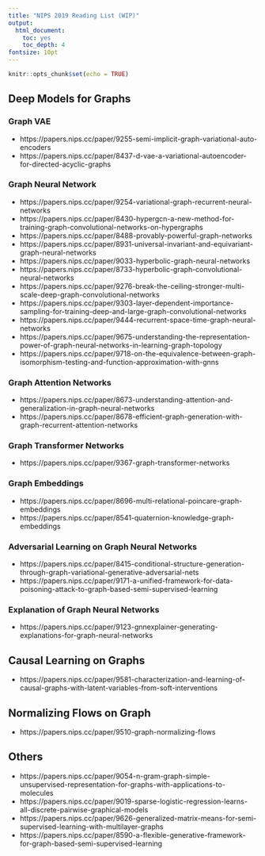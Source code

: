 ```yaml
---
title: "NIPS 2019 Reading List (WIP)"
output:
  html_document:
    toc: yes
    toc_depth: 4
fontsize: 10pt
---
```


```r
knitr::opts_chunk$set(echo = TRUE)
```

## Deep Models for Graphs

### Graph VAE

* https://papers.nips.cc/paper/9255-semi-implicit-graph-variational-auto-encoders
* https://papers.nips.cc/paper/8437-d-vae-a-variational-autoencoder-for-directed-acyclic-graphs 

### Graph Neural Network

* https://papers.nips.cc/paper/9254-variational-graph-recurrent-neural-networks
* https://papers.nips.cc/paper/8430-hypergcn-a-new-method-for-training-graph-convolutional-networks-on-hypergraphs
* https://papers.nips.cc/paper/8488-provably-powerful-graph-networks
* https://papers.nips.cc/paper/8931-universal-invariant-and-equivariant-graph-neural-networks
* https://papers.nips.cc/paper/9033-hyperbolic-graph-neural-networks
* https://papers.nips.cc/paper/8733-hyperbolic-graph-convolutional-neural-networks
* https://papers.nips.cc/paper/9276-break-the-ceiling-stronger-multi-scale-deep-graph-convolutional-networks
* https://papers.nips.cc/paper/9303-layer-dependent-importance-sampling-for-training-deep-and-large-graph-convolutional-networks
* https://papers.nips.cc/paper/9444-recurrent-space-time-graph-neural-networks
* https://papers.nips.cc/paper/9675-understanding-the-representation-power-of-graph-neural-networks-in-learning-graph-topology
* https://papers.nips.cc/paper/9718-on-the-equivalence-between-graph-isomorphism-testing-and-function-approximation-with-gnns

### Graph Attention Networks 

* https://papers.nips.cc/paper/8673-understanding-attention-and-generalization-in-graph-neural-networks
* https://papers.nips.cc/paper/8678-efficient-graph-generation-with-graph-recurrent-attention-networks

### Graph Transformer Networks

* https://papers.nips.cc/paper/9367-graph-transformer-networks

### Graph Embeddings

* https://papers.nips.cc/paper/8696-multi-relational-poincare-graph-embeddings
* https://papers.nips.cc/paper/8541-quaternion-knowledge-graph-embeddings

### Adversarial Learning on Graph Neural Networks

* https://papers.nips.cc/paper/8415-conditional-structure-generation-through-graph-variational-generative-adversarial-nets
* https://papers.nips.cc/paper/9171-a-unified-framework-for-data-poisoning-attack-to-graph-based-semi-supervised-learning

### Explanation of Graph Neural Networks

* https://papers.nips.cc/paper/9123-gnnexplainer-generating-explanations-for-graph-neural-networks

## Causal Learning on Graphs

* https://papers.nips.cc/paper/9581-characterization-and-learning-of-causal-graphs-with-latent-variables-from-soft-interventions

## Normalizing Flows on Graph

* https://papers.nips.cc/paper/9510-graph-normalizing-flows

## Others

* https://papers.nips.cc/paper/9054-n-gram-graph-simple-unsupervised-representation-for-graphs-with-applications-to-molecules
* https://papers.nips.cc/paper/9019-sparse-logistic-regression-learns-all-discrete-pairwise-graphical-models
* https://papers.nips.cc/paper/9626-generalized-matrix-means-for-semi-supervised-learning-with-multilayer-graphs
* https://papers.nips.cc/paper/8590-a-flexible-generative-framework-for-graph-based-semi-supervised-learning


